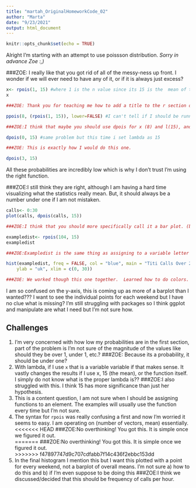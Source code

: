 ```yaml
---
title: "martah_OriginalHomeworkCode_02"
author: "Marta" 
date: "9/23/2021"
output: html_document
---      
```


```r
knitr::opts_chunk$set(echo = TRUE)
```

Alright I'm starting with an attempt to use poissson distribution. _Sorry in advance Zoe :,)_

###ZOE: I really like that you got rid of all of the messy-ness up front.  I wonder if we will ever need to have any of it, or if it is always just excess?

``` r
x<- rpois(1, 15) #where 1 is the n value since its 15 is the  mean of the two hours and 15 is the mean or lambda
x

###ZOE: Thank you for teaching me how to add a title to the r section of each chunk!
```
``` r
ppois(8, (rpois(1, 15)), lower=FALSE) #I can't tell if I should be running lambda as 15 for the mean or x  where x is therpois? or as i put here, lmbda being the function of rpois?

###ZOE:I think that maybe you should use dpois for x (8) and l(15), and the inverse of ppois at the end (1-ppois)  
```
``` r
dpois(0, 15) #same problem but this time i set lambda as 15

###ZOE: This is exactly how I would do this one. 
```
``` r
dpois(3, 15)
```
All these probabilities are incredibly low which is why I don't trust I'm using the right function.

###ZOE:I still think they are right, although I am having a hard time visualizing what the statistics really mean.  But, it should always be a number under one if I am not mistaken.  

``` r
calls<- 0:30
plot(calls, dpois(calls, 15))

###ZOE:I think that you should more specifically call it a bar plot. (barplot(dpois(x,l)))
```
``` r
exampledist<- rpois(104, 15)
exampledist

###ZOE:Exampledist is the same thing as assigning to a variable letter but more clear.  That is really helpful to see. 
```
``` r
hist(exampledist, freq = FALSE, col = "blue", main = "Titi Calls Over 2 Years", xlab = "unknown",
    ylab = "uk", xlim = c(0, 30))

###ZOE: We worked though this one together.  Learned how to do colors. Breaks spaces out the individual bars. 
```
I am so confused on the y-axis, this is coming up as more of a barplot than I wanted??? I want to see the individual points for each weekend but I have no clue what is missing? I'm still struggling with packages so I think ggplot and manipulate are what I need but I'm not sure how.

## Challenges

1. I'm very concerned with how low my probabilities are in the first section, part of the problem is I'm not sure of the magnitude of the values like should they be over 1, under 1, etc.? 
  ###ZOE: Because its a probability, it should be under one?
2. With lambda, if I use `x` that is a variable variable if that makes sense. It vastly changes the results if I use x, 15 (the mean), or the function itself. I simply do not know what is the proper lambda is??
  ###ZOE:I also struggled with this.  I think 15 has more significance than just her hypothesis. 
3. This is a content question, I am not sure when I should be assigning functions to an element. The examples will usually use the function every time but I'm not sure.    
4. The syntax for `rpois` was really confusing a first and now I'm worried it seems to easy. I am operating on (number of vectors, mean) essentially.
<<<<<<< HEAD
###ZOE:No overthinking!  You got this.  It is simple once we figured it out.     
=======
###ZOE:No overthinking!  You got this.  It is simple once we figured it out.   
>>>>>>> f47897747d9c707cdfabb7f14c436f2ebbc153dd
5. In the final histogram I mention this but I want this plotted with a point for every weekend, not a barplot of overall means. I'm not sure a) how to do this and b) if I'm even suppose to be doing this
###ZOE:I think we discussed/decided that this should be frequency of calls per hour.